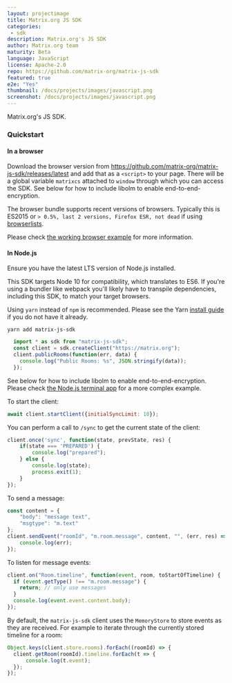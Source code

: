 ```yaml
---
layout: projectimage
title: Matrix.org JS SDK
categories: 
 - sdk
description: Matrix.org's JS SDK
author: Matrix.org team
maturity: Beta
language: JavaScript
license: Apache-2.0
repo: https://github.com/matrix-org/matrix-js-sdk
featured: true
e2e: "Yes"
thumbnail: /docs/projects/images/javascript.png
screenshot: /docs/projects/images/javascript.png
---
```


Matrix.org's JS SDK.

### Quickstart

#### In a browser

Download the browser version from
https://github.com/matrix-org/matrix-js-sdk/releases/latest and add that as a
``<script>`` to your page. There will be a global variable ``matrixcs``
attached to ``window`` through which you can access the SDK. See below for how to
include libolm to enable end-to-end-encryption.

The browser bundle supports recent versions of browsers. Typically this is ES2015
or `> 0.5%, last 2 versions, Firefox ESR, not dead` if using 
[browserlists](https://github.com/browserslist/browserslist).

Please check [the working browser example](https://github.com/matrix-org/matrix-js-sdk/tree/develop/examples/browser) for more information.

#### In Node.js

Ensure you have the latest LTS version of Node.js installed.

This SDK targets Node 10 for compatibility, which translates to ES6. If you're using
a bundler like webpack you'll likely have to transpile dependencies, including this
SDK, to match your target browsers.

Using `yarn` instead of `npm` is recommended. Please see the Yarn [install guide](https://yarnpkg.com/docs/install/) 
if you do not have it already.

``yarn add matrix-js-sdk``

```javascript
  import * as sdk from "matrix-js-sdk";
  const client = sdk.createClient("https://matrix.org");
  client.publicRooms(function(err, data) {
    console.log("Public Rooms: %s", JSON.stringify(data));
  });
```

See below for how to include libolm to enable end-to-end-encryption. Please check
[the Node.js terminal app](https://github.com/matrix-org/matrix-js-sdk/tree/develop/examples/node) for a more complex example.

To start the client:

```javascript
await client.startClient({initialSyncLimit: 10});
```

You can perform a call to `/sync` to get the current state of the client:

```javascript
client.once('sync', function(state, prevState, res) {
    if(state === 'PREPARED') {
        console.log("prepared");
    } else {
        console.log(state);
        process.exit(1);
    }
});
```

To send a message:

```javascript
const content = {
    "body": "message text",
    "msgtype": "m.text"
};
client.sendEvent("roomId", "m.room.message", content, "", (err, res) => {
    console.log(err);
});
```

To listen for message events:

```javascript
client.on("Room.timeline", function(event, room, toStartOfTimeline) {
  if (event.getType() !== "m.room.message") {
    return; // only use messages
  }
  console.log(event.event.content.body);
});
```

By default, the `matrix-js-sdk` client uses the `MemoryStore` to store events as they are received. For example to iterate through the currently stored timeline for a room:

```javascript
Object.keys(client.store.rooms).forEach((roomId) => {
  client.getRoom(roomId).timeline.forEach(t => {
      console.log(t.event);
  });
});
```
